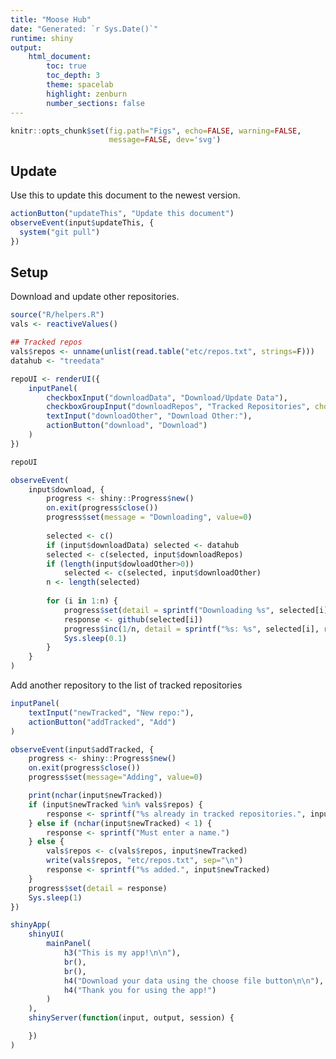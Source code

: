 ```yaml
---
title: "Moose Hub"
date: "Generated: `r Sys.Date()`"
runtime: shiny
output:
    html_document:
        toc: true
        toc_depth: 3
        theme: spacelab
        highlight: zenburn
        number_sections: false
---
```


```r

knitr::opts_chunk$set(fig.path="Figs", echo=FALSE, warning=FALSE,
                      message=FALSE, dev='svg')

```

## Update
Use this to update this document to the newest version.

  ```r
actionButton("updateThis", "Update this document")
observeEvent(input$updateThis, {
    system("git pull")
})
```

## Setup
Download and update other repositories.

```r
source("R/helpers.R")
vals <- reactiveValues()

## Tracked repos
vals$repos <- unname(unlist(read.table("etc/repos.txt", strings=F)))
datahub <- "treedata"

repoUI <- renderUI({
    inputPanel(
        checkboxInput("downloadData", "Download/Update Data"),
        checkboxGroupInput("downloadRepos", "Tracked Repositories", choices=vals$repos),
        textInput("downloadOther", "Download Other:"),
        actionButton("download", "Download")
    )
})

repoUI

observeEvent(
    input$download, {
        progress <- shiny::Progress$new()
        on.exit(progress$close())
        progress$set(message = "Downloading", value=0)
        
        selected <- c()
        if (input$downloadData) selected <- datahub
        selected <- c(selected, input$downloadRepos)
        if (length(input$dowloadOther>0)) 
            selected <- c(selected, input$downloadOther)
        n <- length(selected)
        
        for (i in 1:n) {
            progress$set(detail = sprintf("Downloading %s", selected[i]))
            response <- github(selected[i])
            progress$inc(1/n, detail = sprintf("%s: %s", selected[i], response))
            Sys.sleep(0.1)
        }
    }
)

```

Add another repository to the list of tracked repositories

```r
inputPanel(
    textInput("newTracked", "New repo:"),
    actionButton("addTracked", "Add")
)

observeEvent(input$addTracked, {
    progress <- shiny::Progress$new()
    on.exit(progress$close())
    progress$set(message="Adding", value=0)

    print(nchar(input$newTracked))
    if (input$newTracked %in% vals$repos) {
        response <- sprintf("%s already in tracked repositories.", input$newTracked)
    } else if (nchar(input$newTracked) < 1) {
        response <- sprintf("Must enter a name.")
    } else {
        vals$repos <- c(vals$repos, input$newTracked)
        write(vals$repos, "etc/repos.txt", sep="\n")
        response <- sprintf("%s added.", input$newTracked)
    }
    progress$set(detail = response)
    Sys.sleep(1)
})

```

```r

shinyApp(
    shinyUI(
        mainPanel(
            h3("This is my app!\n\n"),
            br(),
            br(),
            h4("Download your data using the choose file button\n\n"),
            h4("Thank you for using the app!")
        )
    ),
    shinyServer(function(input, output, session) {

    })
)
```

